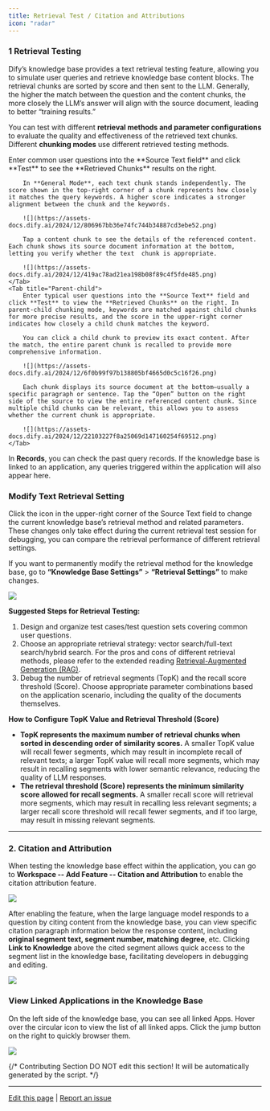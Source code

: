 ```yaml
---
title: Retrieval Test / Citation and Attributions
icon: "radar"
---
```


### 1 Retrieval Testing

Dify’s knowledge base provides a text retrieval testing feature, allowing you to simulate user queries and retrieve knowledge base content blocks. The retrieval chunks are sorted by score and then sent to the LLM. Generally, the higher the match between the question and the content chunks, the more closely the LLM’s answer will align with the source document, leading to better “training results.”

You can test with different **retrieval methods and parameter configurations** to evaluate the quality and effectiveness of the retrieved text chunks. Different **chunking modes** use different retrieved testing methods.

<Tabs>
    <Tab title="General">
        Enter common user questions into the **Source Text field** and click **Test** to see the **Retrieved Chunks** results on the right.
        
        In **General Mode**, each text chunk stands independently. The score shown in the top-right corner of a chunk represents how closely it matches the query keywords. A higher score indicates a stronger alignment between the chunk and the keywords.
        
        ![](https://assets-docs.dify.ai/2024/12/806967bb36e74fc744b34887cd3ebe52.png)
        
        Tap a content chunk to see the details of the referenced content. Each chunk shows its source document information at the bottom, letting you verify whether the text  chunk is appropriate.
        
        ![](https://assets-docs.dify.ai/2024/12/419ac78ad21ea198b08f89c4f5fde485.png)
    </Tab>
    <Tab title="Parent-child">
        Enter typical user questions into the **Source Text** field and click **Test** to view the **Retrieved Chunks** on the right. In parent-child chunking mode, keywords are matched against child chunks for more precise results, and the score in the upper-right corner indicates how closely a child chunk matches the keyword.
        
        You can click a child chunk to preview its exact content. After the match, the entire parent chunk is recalled to provide more comprehensive information.

        ![](https://assets-docs.dify.ai/2024/12/6f0b99f97b138805bf4665d0c5c16f26.png)

        Each chunk displays its source document at the bottom—usually a specific paragraph or sentence. Tap the “Open” button on the right side of the source to view the entire referenced content chunk. Since multiple child chunks can be relevant, this allows you to assess whether the current chunk is appropriate.
        
        ![](https://assets-docs.dify.ai/2024/12/22103227f8a25069d147160254f69512.png)
    </Tab>
</Tabs>
    
In **Records**, you can check the past query records. If the knowledge base is linked to an application, any queries triggered within the application will also appear here.

### Modify Text Retrieval Setting

Click the icon in the upper-right corner of the Source Text field to change the current knowledge base’s retrieval method and related parameters. These changes only take effect during the current retrieval test session for debugging, you can compare the retrieval performance of different retrieval settings.

If you want to permanently modify the retrieval method for the knowledge base, go to **“Knowledge Base Settings”** > **“Retrieval Settings”** to make changes.

![](https://assets-docs.dify.ai/2024/12/86b78cb114a843c9dedcba1fe12e3b02.png)

**Suggested Steps for Retrieval Testing:**

1. Design and organize test cases/test question sets covering common user questions.
2. Choose an appropriate retrieval strategy: vector search/full-text search/hybrid search. For the pros and cons of different retrieval methods, please refer to the extended reading [Retrieval-Augmented Generation (RAG)](../../learn-more/extended-reading/retrieval-augment/).
3. Debug the number of retrieval segments (TopK) and the recall score threshold (Score). Choose appropriate parameter combinations based on the application scenario, including the quality of the documents themselves.

**How to Configure TopK Value and Retrieval Threshold (Score)**

* **TopK represents the maximum number of retrieval chunks when sorted in descending order of similarity scores.** A smaller TopK value will recall fewer segments, which may result in incomplete recall of relevant texts; a larger TopK value will recall more segments, which may result in recalling segments with lower semantic relevance, reducing the quality of LLM responses.
* **The retrieval threshold (Score) represents the minimum similarity score allowed for recall segments.** A smaller recall score will retrieval more segments, which may result in recalling less relevant segments; a larger recall score threshold will recall fewer segments, and if too large, may result in missing relevant segments.
***

### 2. Citation and Attribution

When testing the knowledge base effect within the application, you can go to **Workspace -- Add Feature -- Citation and Attribution** to enable the citation attribution feature.

![](https://assets-docs.dify.ai/2025/03/a2e4db6635634e99a9aeb91341b53d1c.png)

After enabling the feature, when the large language model responds to a question by citing content from the knowledge base, you can view specific citation paragraph information below the response content, including **original segment text, segment number, matching degree**, etc. Clicking **Link to Knowledge** above the cited segment allows quick access to the segment list in the knowledge base, facilitating developers in debugging and editing.

![](https://assets-docs.dify.ai/2025/04/de0b5bd3ed224844f70d2e31b4e5f989.png)

### View Linked Applications in the Knowledge Base

On the left side of the knowledge base, you can see all linked Apps. Hover over the circular icon to view the list of all linked apps. Click the jump button on the right to quickly browser them.

![](https://assets-docs.dify.ai/2024/12/28899b9b0eba8996f364fb74e5b94c7f.png)

{/*
Contributing Section
DO NOT edit this section!
It will be automatically generated by the script.
*/}

---

[Edit this page](https://github.com/langgenius/dify-docs/edit/main/en/documentation/pages/knowledge/retrieval-test-and-citation.mdx) | [Report an issue](https://github.com/langgenius/dify-docs/issues/new?template=docs.yml)

